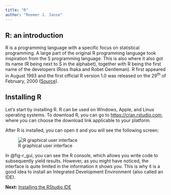 ```yaml
---
title: "R"
author: "Roemer J. Janse"
---
```


## R: an introduction

R is a programming language with a specific focus on statistical programming. A large part of the original R programming language took inspiration from the S programming language. This is also where it also got its name (R being next to S in the alphabet), together with R being the first name of the developers (Ross Ihaka and Robet Gentleman). R first appeared in August 1993 and the first official R version 1.0 was released on the 29^th^ of February, 2000 ([Source](https://en.wikipedia.org/wiki/R_(programming_language))).

## Installing R

Let's start by installing R. R can be used on Windows, Apple, and Linux operating systems. To download R, you can go to <https://cran.rstudio.com>, where you can choose the download link applicable to your platform.

After R is installed, you can open it and you will see the following screen:

![R graphical user interface](images/rgui.png){#fig-r_gui fig-alt="R graphical user interface" fig-align="center"}

In @fig-r_gui, you can see the R console, which allows you write code to subsequently yield results. However, as you might have noticed, the interface is quite limited in the information it shows you. This is why it is a good idea to install an Integrated Development Environment (also called an IDE).

**Next:** [Installing the RStudio IDE](rstudio.qmd)
